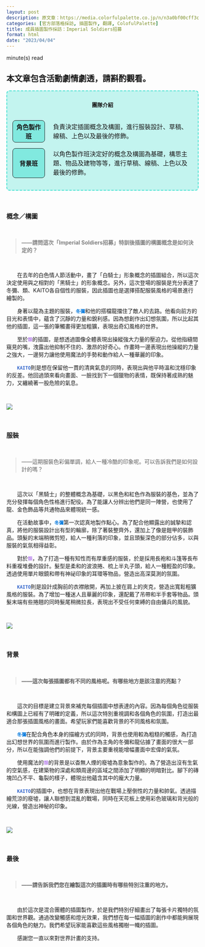 ```yaml
---
layout: post
description: 原文章：https://media.colorfulpalette.co.jp/n/n3a0bf00cff3c | 此篇訪談翻譯僅作為個人練習。
categories: [官方部落格採訪, 插圖製作, 翻譯, ColofulPalette]
title: 成員插圖製作採訪：Imperial Soldiers招募
format: html
date: "2023/04/04"
---
```


<script type="module" src="main.js"></script>

<span id="reading-tag"><span id="time"></span> minute(s) read</span>

::: {.callout-warning appearance="simple"}

## 本文章包含活動劇情劇透，請斟酌觀看。

:::

  

<div style="border:2px turquoise dashed;padding:0px 12px 0px 12px;border-radius:8px;background-color:rgba(64,224,208, 0.3) !important;" class="team-info">

<p style="text-align:center;font-weight:bold;margin-top:25px">團隊介紹</p>

<table style="border:none;border-collapse: separate;border-spacing: 2px 15px;">

<tr style="border:none;background-color:transparent;">

<th style="text-align:center;width:18%; border:1px solid;border-radius:8px;background-color:rgba(64,224,208, 0.5)">角色製作班</th>

<td style="border:none;padding-left:20px">負責決定插圖概念及構圖，進行服裝設計、草稿、線稿、上色以及最後的修飾。</td>

</tr>

<tr style="border:none;background-color:transparent;background-color:transparent;">

<th style="text-align:center;border:1px solid;border-radius:8px;background-color:rgba(64,224,208, 0.5)">背景班</th>

<td style="border:none;padding-left:20px">以角色製作班決定好的概念及構圖為基礎，構思主題、物品及建物等等，進行草稿、線稿、上色以及最後的修飾。</td>

</tr>

</table>

</div>

  
<br>
  

### 概念／構圖

<br>

<blockquote style="color:grey;font-weight:bold;">——請問這次「Imperial Soldiers招募」特訓後插圖的構圖概念是如何決定的？ </blockquote>

<br>

&emsp;&emsp;在去年的白色情人節活動中，畫了「白騎士」形象概念的插圖組合，所以這次決定使用與之相對的「黑騎士」的形象概念。另外，這次登場的服裝是充分表達了冬彌、類、KAITO各自個性的服裝，因此插圖也是選擇搭配服裝風格的場景進行繪製的。 

&emsp;&emsp;身著以龍為主題的服裝，<code><span style="color:#0077DD;font-weight:bold;">冬彌</span></code>和他的搭檔龍擋住了敵人的去路。他看向前方的目光和表情中，蘊含了沉靜的力量和銳利感。因為想創作出幻想氛圍，所以比起其他的插圖，這一張的筆觸畫得更加粗獷，表現出奇幻風格的世界。 

&emsp;&emsp;至於<code><span style="color:#BB88EE;font-weight:bold;">類</span></code>的插圖，是想透過圖像全體表現出操縱強大力量的壓迫力。從他指縫間窺見的嘴，洩露出他抑制不住的、激昂的好奇心。作畫時一邊表現出他操縱的力量之強大，一邊努力讓他使用魔法的手勢和動作給人一種華麗的印象。 

&emsp;&emsp;<code><span style="color:#3366CC;font-weight:bold;">KAITO</span></code>則是想在保留他一貫的清爽氣息的同時，表現出與他平時溫和沈穩印象的反差。他回過頭來看向畫面、一臉找到下一個獵物的表情，既保持著成熟的魅力，又纏繞著一股危險的氣息。 


<br>

<img src="https://assets.st-note.com/img/1679979415816-xhnXbgKyBY.png?width=2000&height=2000&fit=bounds&format=jpg&quality=85">

<br>

### 服裝

<br>

<blockquote style="color:#greyfont-weight:bold;"> ——這期服裝色彩偏單調，給人一種冷酷的印象呢。可以告訴我們是如何設計的嗎？  </blockquote>

<br>


&emsp;&emsp;這次以「黑騎士」的整體概念為基礎，以黑色和紅色作為服裝的基色，並為了充分發揮每個角色性格進行配役。為了能讓人分辨出他們是同一陣營，也使用了龍、金色飾品等共通物品來體現統一感。 

&emsp;&emsp;在活動故事中，<code><span style="color:#0077DD;font-weight:bold;">冬彌</span></code>第一次認真地製作點心。為了配合他顯露出的誠摯和認真，將他的服裝設計出有型的輪廓，除了著裝整齊外，還加上了像是鎧甲的裝飾品。頭髮的末端稍微剪短，給人一種利落的印象，並且頭髮深色的部分佔多，以與服裝的氣氛相得益彰。 

&emsp;&emsp;對於<code><span style="color:#BB88EE;font-weight:bold;">類</span></code>，為了打造一種有知性而有厚重感的服裝，於是採用長袍和斗篷等長布料重複堆疊的設計。髮型是柔和的波浪捲、梳上半丸子頭，給人一種輕盈的印象。透過使用單片眼鏡和帶有神祕印象的耳環等物品，營造出高深莫測的氛圍。

&emsp;&emsp;<code><span style="color:#3366CC;font-weight:bold;">KAITO</span></code>則是設計成胸前的衣襟敞開，再加上披在肩上的夾克，營造出寬鬆粗獷風格的服裝。為了增加一種迷人且華麗的印象，還配戴了吊帶和半手套等物品。頭髮末端有些捲翹的同時髮尾稍微拉長，表現出不受任何束縛的自由傭兵的風貌。 


<br>

<img src="https://assets.st-note.com/img/1679979547573-iGVXJMIY2U.png?width=2000&height=2000&fit=bounds&format=jpg&quality=85">

<br>

### 背景

<br>

<blockquote style="color:#grey;font-weight:bold;"> ——這次每張插圖都有不同的風格呢。有哪些地方是該注意的亮點？ </blockquote>

<br>

&emsp;&emsp;這次的目標是建立背景來補充每個插圖中想表達的內容。因為每個角色從服裝和構圖上已經有了明確的定義，所以這次特別重視調和各個角色的氛圍，打造出最適合那張插圖風格的畫面。希望玩家們能喜歡背景的不同風格和氛圍。 

&emsp;&emsp;<code><span style="color:#0077DD;font-weight:bold;">冬彌</span></code>在配合角色本身的描繪方式的同時，背景也使用較為粗糙的觸感，為打造出幻想世界的氛圍而進行製作。由於作為主角的冬彌和龍佔據了畫面的很大一部分，所以在能強調他們的前提下，背景主要重視能增幅畫面中宏偉的氣氛。

&emsp;&emsp;使用魔法的<code><span style="color:#BB88EE;font-weight:bold;">類</span></code>的背景是以杳無人煙的廢墟為意象製作的。為了營造出沒有生氣的空氣感，在建築物的深處和類周邊的區域之間添加了明顯的明暗對比。腳下的磚塊凹凸不平、龜裂的樣子，體現出他蘊含其中的龐大力量。 

&emsp;&emsp;<code><span style="color:#3366CC;font-weight:bold;">KAITO</span></code>的插圖中，也想在背景表現出他在戰場上壓倒性的力量和帥氣。透過描繪荒涼的廢墟，讓人聯想到混亂的戰場，同時在天花板上使用彩色玻璃和背光般的光線，營造出神秘的印象。


<br>

<img src="https://assets.st-note.com/img/1679979622741-USKM1FyL0f.png?width=2000&height=2000&fit=bounds&format=jpg&quality=85">

<br>

### 最後

<br>

<blockquote style="color:#grey;font-weight:bold;"> ——請告訴我們您在繪製這次的插圖時有哪些特別注重的地方。 </blockquote>

<br>

&emsp;&emsp;由於這次是混合團體的插圖製作，於是我們特別仔細畫出了每張卡片獨特的氛圍和世界觀。通過改變觸感和燈光效果，我們想在每一幅插圖的創作中都能夠展現各個角色的魅力。我們希望玩家能喜歡這些風格獨樹一幟的插圖。 

&emsp;&emsp;感謝您一直以來對世界計畫的支持。